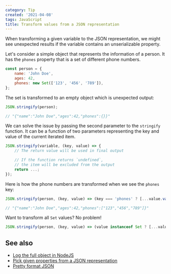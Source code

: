 ```yaml
---
category: Tip
created: '2021-04-08'
tags: JavaScript
title: Transform values from a JSON representation
---
```


When transforming a given variable to the JSON representation, we might see unexpected results if the variable contains an unserializable property.

Let's consider a simple object that represents the information of a person. It has the `phones` property that is a set of different phone numbers.

```js
const person = {
    name: 'John Doe',
    ages: 42,
    phones: new Set(['123', '456', '789']),
};
```

The set is transformed to an empty object which is unexpected output:

```js
JSON.stringify(person);

// "{"name":"John Doe","ages":42,"phones":{}}"
```

We can solve the issue by passing the second parameter to the `stringify` function. It can be a function of two parameters representing the key and value of the current iterated item.

```js
JSON.stringify(variable, (key, value) => {
    // The return value will be used in final output

    // If the function returns `undefined`,
    // the item will be excluded from the output
    return ...;
});
```

Here is how the phone numbers are transformed when we see the `phones` key:

```js
JSON.stringify(person, (key, value) => (key === 'phones' ? [...value.values()] : value));

// "{"name":"John Doe","ages":42,"phones":["123","456","789"]}"
```

Want to transform all `Set` values? No problem!

```js
JSON.stringify(person, (key, value) => (value instanceof Set ? [...value.values()] : value));
```

## See also

-   [Log the full object in NodeJS](https://phuoc.ng/collection/tips/log-the-full-object-in-nodejs)
-   [Pick given properties from a JSON representation](https://phuoc.ng/collection/tips/pick-given-properties-from-a-json-representation)
-   [Pretty format JSON](https://phuoc.ng/collection/tips/pretty-format-json)
